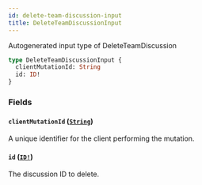 ```yaml
---
id: delete-team-discussion-input
title: DeleteTeamDiscussionInput
---
```


Autogenerated input type of DeleteTeamDiscussion

```graphql
type DeleteTeamDiscussionInput {
  clientMutationId: String
  id: ID!
}
```

### Fields

#### `clientMutationId` ([`String`](/docs/api/scalars/string))

A unique identifier for the client performing the mutation.

#### `id` ([`ID!`](/docs/api/scalars/id))

The discussion ID to delete.
